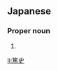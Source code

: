 ==Japanese==
{{ja-kanjitab|あつ|し}}

===Proper noun===
{{ja-pos|あつし|proper}}

# {{given name|male|lang=ja|sort=あつし}}

[[li:篤史]]